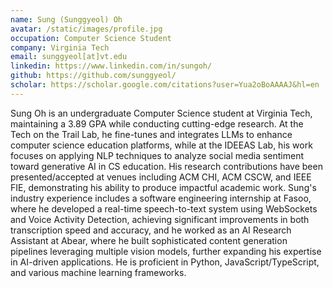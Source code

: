 ```yaml
---
name: Sung (Sunggyeol) Oh
avatar: /static/images/profile.jpg
occupation: Computer Science Student
company: Virginia Tech
email: sunggyeol[at]vt.edu
linkedin: https://www.linkedin.com/in/sungoh/
github: https://github.com/sunggyeol/
scholar: https://scholar.google.com/citations?user=Yua2oBoAAAAJ&hl=en
---
```


Sung Oh is an undergraduate Computer Science student at Virginia Tech, maintaining a 3.89 GPA while conducting cutting-edge research. At the Tech on the Trail Lab, he fine-tunes and integrates LLMs to enhance computer science education platforms, while at the IDEEAS Lab, his work focuses on applying NLP techniques to analyze social media sentiment toward generative AI in CS education. His research contributions have been presented/accepted at venues including ACM CHI, ACM CSCW, and IEEE FIE, demonstrating his ability to produce impactful academic work. Sung's industry experience includes a software engineering internship at Fasoo, where he developed a real-time speech-to-text system using WebSockets and Voice Activity Detection, achieving significant improvements in both transcription speed and accuracy, and he worked as an AI Research Assistant at Abear, where he built sophisticated content generation pipelines leveraging multiple vision models, further expanding his expertise in AI-driven applications. He is proficient in Python, JavaScript/TypeScript, and various machine learning frameworks.
